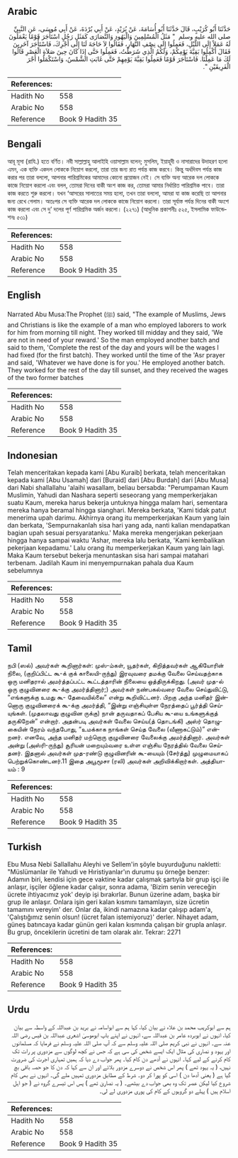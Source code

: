 ## Arabic

<div dir="rtl" lang="ar" style={{fontSize:'larger',backgroundColor:'#f8f9fa',padding:20}}>حَدَّثَنَا أَبُو كُرَيْبٍ، قَالَ حَدَّثَنَا أَبُو أُسَامَةَ، عَنْ بُرَيْدٍ، عَنْ أَبِي بُرْدَةَ، عَنْ أَبِي مُوسَى، عَنِ النَّبِيِّ صلى الله عليه وسلم ‏ "‏ مَثَلُ الْمُسْلِمِينَ وَالْيَهُودِ وَالنَّصَارَى كَمَثَلِ رَجُلٍ اسْتَأْجَرَ قَوْمًا يَعْمَلُونَ لَهُ عَمَلاً إِلَى اللَّيْلِ، فَعَمِلُوا إِلَى نِصْفِ النَّهَارِ، فَقَالُوا لاَ حَاجَةَ لَنَا إِلَى أَجْرِكَ، فَاسْتَأْجَرَ آخَرِينَ فَقَالَ أَكْمِلُوا بَقِيَّةَ يَوْمِكُمْ، وَلَكُمُ الَّذِي شَرَطْتُ، فَعَمِلُوا حَتَّى إِذَا كَانَ حِينَ صَلاَةِ الْعَصْرِ قَالُوا لَكَ مَا عَمِلْنَا‏.‏ فَاسْتَأْجَرَ قَوْمًا فَعَمِلُوا بَقِيَّةَ يَوْمِهِمْ حَتَّى غَابَتِ الشَّمْسُ، وَاسْتَكْمَلُوا أَجْرَ الْفَرِيقَيْنِ ‏"‏‏.‏</div><div style={{backgroundColor:'#f8f9fa',padding:20, marginBottom: 10}}><table>
        <thead>
          <tr>
            <th>References:</th>
            <th></th>
          </tr>
        </thead>
        <tbody><tr><td>Hadith No</td><td>558</td></tr><tr><td>Arabic No</td><td>558</td></tr><tr><td>Reference</td><td>Book 9 Hadith 35</td></tr></tbody></table></div>

## Bengali

<div dir="ltr" lang="bn" style={{fontSize:'larger',backgroundColor:'#f8f9fa',padding:20}}>আবূ মূসা (রাযি.) হতে বর্ণিত। নবী সাল্লাল্লাহু আলাইহি ওয়াসাল্লাম বলেন; মুসলিম, ইয়াহূদী ও নাসারাদের উদাহরণ হলো এমন, এক ব্যক্তি একদল লোককে নিয়োগ করলো, তারা তার জন্য রাত পর্যন্ত কাজ করবে। কিন্তু অর্ধদিবস পর্যন্ত কাজ করার পর তারা বললো, আপনার পারিশ্রমিকের আমাদের কোনো প্রয়োজন নেই। সে ব্যক্তি অন্য আরেক দল লোককে কাজে নিয়োগ করলো এবং বলল, তোমরা দিনের বাকী অংশ কাজ কর, তোমরা আমার নির্ধারিত পারিশ্রমিক পাবে। তারা কাজ করতে শুরু করলো। যখন ‘আসরের সালাতের সময় হলো, তখন তারা বললো, আমরা যা কাজ করেছি তা আপনার জন্য রেখে গেলাম। অতঃপর সে ব্যক্তি আরেক দল লোককে কাজে নিয়োগ করলো। তারা সূর্যাস্ত পর্যন্ত দিনের বাকী অংশে কাজ করলো এবং সে দু’ দলের পূর্ণ পারিশ্রমিক অর্জন করলো। (২২৭১) (আধুনিক প্রকাশনীঃ ৫২৫, ইসলামিক ফাউন্ডেশনঃ ৫৩১)</div><div style={{backgroundColor:'#f8f9fa',padding:20, marginBottom: 10}}><table>
        <thead>
          <tr>
            <th>References:</th>
            <th></th>
          </tr>
        </thead>
        <tbody><tr><td>Hadith No</td><td>558</td></tr><tr><td>Arabic No</td><td>558</td></tr><tr><td>Reference</td><td>Book 9 Hadith 35</td></tr></tbody></table></div>

## English

<div dir="ltr" lang="en" style={{fontSize:'larger',backgroundColor:'#f8f9fa',padding:20}}>Narrated Abu Musa:The Prophet (ﷺ) said, "The example of Muslims, Jews and Christians is like the example of a man who employed laborers to work for him from morning till night. They worked till midday and they said, 'We are not in need of your reward.' So the man employed another batch and said to them, 'Complete the rest of the day and yours will be the wages I had fixed (for the first batch). They worked until the time of the 'Asr prayer and said, 'Whatever we have done is for you.' He employed another batch. They worked for the rest of the day till sunset, and they received the wages of the two former batches</div><div style={{backgroundColor:'#f8f9fa',padding:20, marginBottom: 10}}><table>
        <thead>
          <tr>
            <th>References:</th>
            <th></th>
          </tr>
        </thead>
        <tbody><tr><td>Hadith No</td><td>558</td></tr><tr><td>Arabic No</td><td>558</td></tr><tr><td>Reference</td><td>Book 9 Hadith 35</td></tr></tbody></table></div>

## Indonesian

<div dir="ltr" lang="id" style={{fontSize:'larger',backgroundColor:'#f8f9fa',padding:20}}>Telah menceritakan kepada kami [Abu Kuraib] berkata, telah menceritakan kepada kami [Abu Usamah] dari [Buraid] dari [Abu Burdah] dari [Abu Musa] dari Nabi shallallahu 'alaihi wasallam, beliau bersabda: "Perumpaman Kaum Muslimin, Yahudi dan Nashara seperti seseorang yang memperkerjakan suatu Kaum, mereka harus bekerja untuknya hingga malam hari, sementara mereka hanya beramal hingga sianghari. Mereka berkata, 'Kami tidak patut menerima upah darimu. Akhirnya orang itu memperkerjakan Kaum yang lain dan berkata, 'Sempurnakanlah sisa hari yang ada, nanti kalian mendapatkan bagian upah sesuai persyaratanku.' Maka mereka mengerjakan pekerjaan hingga hanya sampai waktu 'Ashar, mereka lalu berkata, 'Kami kembalikan pekerjaan kepadamu.' Lalu orang itu memperkerjakan Kaum yang lain lagi. Maka Kaum tersebut bekerja menuntaskan sisa hari sampai matahari terbenam. Jadilah Kaum ini menyempurnakan pahala dua Kaum sebelumnya</div><div style={{backgroundColor:'#f8f9fa',padding:20, marginBottom: 10}}><table>
        <thead>
          <tr>
            <th>References:</th>
            <th></th>
          </tr>
        </thead>
        <tbody><tr><td>Hadith No</td><td>558</td></tr><tr><td>Arabic No</td><td>558</td></tr><tr><td>Reference</td><td>Book 9 Hadith 35</td></tr></tbody></table></div>

## Tamil

<div dir="ltr" lang="ta" style={{fontSize:'larger',backgroundColor:'#f8f9fa',padding:20}}>நபி (ஸல்) அவர்கள் கூறினார்கள்: முஸ்-ம்கள், யூதர்கள், கிறித்தவர்கள் ஆகியோரின் நிலை, (குறிப்பிட்ட கூ-க் குக் காலையி-ருந்து) இரவுவரை தமக்கு வேலை செய்வதற்காக ஒரு மனிதரால் அமர்த்தப்பட்ட கூட்டத்தாரின் நிலையை ஒத்திருக்கிறது. (அவர் முத-ல் ஒரு குழுவினரை கூ-க்கு அமர்த்தினார்;) அவர்கள் நண்பகல்வரை வேலை செய்துவிட்டு, “எங்களுக்கு உமது கூ- தேவையில்லை” என்று கூறிவிட்டனர். பிறகு அந்த மனிதர் இன்னொரு குழுவினரைக் கூ-க்கு அமர்த்தி, “இன்று எஞ்சியுள்ள நேரத்தைப் பூர்த்தி செய்யுங்கள். (முதலாவது குழுவின ருக்கு) நான் தருவதாகப் பேசிய கூ-யை உங்களுக்குத் தருகிறேன்” என்றார். அதன்படி அவர்கள் வேலை செய்ய(த் தொடங்கி) அஸ்ர் தொழுகையின் நேரம் வந்தபோது, “உமக்காக நாங்கள் செய்த வேலை (வீணாகட்டும்)” என்றனர். எனவே, அந்த மனிதர் மற்றொரு குழுவினரை வேலைக்கு அமர்த்தினார். அவர்கள் அன்று (அஸ்ரி-ருந்து) சூரியன் மறையும்வரை உள்ள எஞ்சிய நேரத்தில் வேலை செய்தனர். இதனால் அவர்கள் முத-ரண்டு குழுவினரின் கூ-யையும் (சேர்த்து) முழுமையாகப் பெற்றுக்கொண்டனர்.11 இதை அபூமூசா (ரலி) அவர்கள் அறிவிக்கிறார்கள். அத்தியாயம் : 9</div><div style={{backgroundColor:'#f8f9fa',padding:20, marginBottom: 10}}><table>
        <thead>
          <tr>
            <th>References:</th>
            <th></th>
          </tr>
        </thead>
        <tbody><tr><td>Hadith No</td><td>558</td></tr><tr><td>Arabic No</td><td>558</td></tr><tr><td>Reference</td><td>Book 9 Hadith 35</td></tr></tbody></table></div>

## Turkish

<div dir="ltr" lang="tr" style={{fontSize:'larger',backgroundColor:'#f8f9fa',padding:20}}>Ebu Musa Nebi Sallallahu Aleyhi ve Sellem'in şöyle buyurduğunu nakletti: "Müslümanlar ile Yahudi ve Hıristiyanlar'ın durumu şu örneğe benzer: Adamın biri, kendisi için gece vaktine kadar çalışmak şartıyla bir grup işçi ile anlaşır, işçiler öğlene kadar çalışır, sonra adama, 'Bizim senin vereceğin ücrete ihtiyacımız yok' deyip işi bırakırlar. Bunun üzerine adam, başka bir grup ile anlaşır. Onlara işin geri kalan kısmını tamamlayın, size ücretin tamamını vereyim' der. Onlar da, ikindi namazına kadar çalışıp adam'a, 'Çalıştığımız senin olsun! (ücret falan istemiyoruz)' derler. Nihayet adam, güneş batıncaya kadar günün geri kalan kısmında çalışan bir grupla anlaşır. Bu grup, öncekilerin ücretini de tam olarak alır. Tekrar: 2271</div><div style={{backgroundColor:'#f8f9fa',padding:20, marginBottom: 10}}><table>
        <thead>
          <tr>
            <th>References:</th>
            <th></th>
          </tr>
        </thead>
        <tbody><tr><td>Hadith No</td><td>558</td></tr><tr><td>Arabic No</td><td>558</td></tr><tr><td>Reference</td><td>Book 9 Hadith 35</td></tr></tbody></table></div>

## Urdu

<div dir="rtl" lang="ur" style={{fontSize:'larger',backgroundColor:'#f8f9fa',padding:20}}>ہم سے ابوکریب محمد بن علاء نے بیان کیا، کہا ہم سے ابواسامہ نے برید بن عبداللہ کے واسطہ سے بیان کیا، انہوں نے ابوبردہ عامر بن عبداللہ سے، انہوں نے اپنے باپ ابوموسیٰ اشعری عبداللہ بن قیس رضی اللہ عنہ سے۔ انہوں نے نبی کریم صلی اللہ علیہ وسلم سے کہ آپ صلی اللہ علیہ وسلم نے فرمایا کہ مسلمانوں اور یہود و نصاری کی مثال ایک ایسے شخص کی سی ہے کہ جس نے کچھ لوگوں سے مزدوری پر رات تک کام کرنے کے لیے کہا۔ انہوں نے آدھے دن کام کیا۔ پھر جواب دے دیا کہ ہمیں تمہاری اجرت کی ضرورت نہیں، ( یہ یہود تھے ) پھر اس شخص نے دوسرے مزدور بلائے اور ان سے کہا کہ دن کا جو حصہ باقی بچ گیا ہے ( یعنی آدھا دن ) اسی کو پورا کر دو۔ شرط کے مطابق مزدوری تمہیں ملے گی۔ انہوں نے بھی کام شروع کیا لیکن عصر تک وہ بھی جواب دے بیٹھے۔ ( یہ نصاریٰ تھے ) پس اس تیسرے گروہ نے ( جو اہل اسلام ہیں ) پہلے دو گروہوں کے کام کی پوری مزدوری لے لی۔</div><div style={{backgroundColor:'#f8f9fa',padding:20, marginBottom: 10}}><table>
        <thead>
          <tr>
            <th>References:</th>
            <th></th>
          </tr>
        </thead>
        <tbody><tr><td>Hadith No</td><td>558</td></tr><tr><td>Arabic No</td><td>558</td></tr><tr><td>Reference</td><td>Book 9 Hadith 35</td></tr></tbody></table></div>